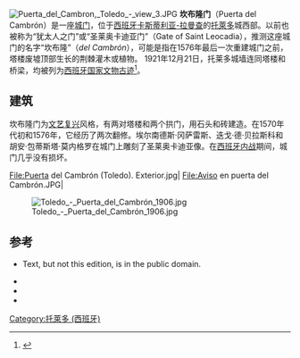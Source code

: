 [[File:Puerta_del_Cambron,_Toledo_-_view_3.JPG|thumb]]
'''坎布隆门'''（Puerta del Cambrón）是一座[[城门|城门]]，位于[[西班牙|西班牙]][[卡斯蒂利亚-拉曼查|卡斯蒂利亚-拉曼查]]的[[托萊多_(西班牙)|托萊多]]城西部。以前也被称为“犹太人之门”{{sfn|Martín Aguado|1987|p=205-231}}或“圣莱奥卡迪亚门”（Gate of Saint Leocadia），推测这座城门的名字“坎布隆”（''del Cambrón''），可能是指在1576年最后一次重建城门之前，塔楼废墟顶部生长的荆棘灌木或植物。{{sfn|Martín Aguado|1987|p=205-231}} 1921年12月21日，托莱多城墙连同塔楼和桥梁，均被列为[[西班牙国家文物古迹|西班牙国家文物古迹]]<ref>{{Cite journal | work = Gaceta de Madrid | number = 359 | date = December 25, 1921 | page = 1046 | publisher = Ministry of Public Instruction and Fine Arts | url = https://www.boe.es/datos/pdfs/BOE/1921/359/A01046-01046.pdf | title = Puertas | journal =  | access-date = 2020-08-31 | archive-date = 2016-03-05 | archive-url = https://web.archive.org/web/20160305080220/https://www.boe.es/datos/pdfs/BOE/1921/359/A01046-01046.pdf | dead-url = no }}</ref>。

== 建筑 ==
坎布隆门为[[文艺复兴|文艺复兴]]风格，有两对塔楼和两个拱门，用石头和砖建造。在1570年代初和1576年，它经历了两次翻修。埃尔南德斯·冈萨雷斯、迭戈·德·贝拉斯科和胡安·包蒂斯塔·莫内格罗在城门上雕刻了圣莱奥卡迪亚像{{sfn|Arias de Cossío|2010|p=310}}。在[[西班牙内战|西班牙内战]]期间，城门几乎没有损坏。

<gallery mode="packed">
File:Puerta del Cambrón (Toledo). Exterior.jpg|
File:Aviso en puerta del Cambrón.JPG|
</gallery>
[[File:Toledo_-_Puerta_del_Cambrón_1906.jpg|thumb]]

== 参考 ==
{{reflist|group=lower-alpha}}
{{reflist|2}}
* {{cite book | title = Toledo artistic monuments | author = Alguacil Casiano | url = https://books.google.es/books?id=LRDXAwAAQBAJ&pg=PT56 | year =  | orig-year = 1870 | access-date = 2020-08-31 | archive-date = 2018-10-11 | archive-url = https://web.archive.org/web/20181011133736/https://books.google.es/books?id=LRDXAwAAQBAJ&pg=PT56 | dead-url = no }} Text, but not this edition, is in the public domain.
* {{cite book | title = The art of the Spanish Renaissance | author = Ana María  Arias de Cossío | publisher = Encuentro | year = 2010 | isbn = 9788499205090 | url = https://books.google.es/books?id=gIC6mZChgOkC | access-date = 2020-08-31 | archive-date = 2018-10-11 | archive-url = https://web.archive.org/web/20181011133800/https://books.google.es/books?id=gIC6mZChgOkC | dead-url = no }}
* {{cite book | author = Edward Hutto | location = New York | publisher = Methuen & Co | url = https://archive.org/stream/citiesofspain00huttrich#page/176/mode/2up | title = The cities of Spain | year = 1906 | language = en}}
* {{cite book | title = The Renaissance architecture in Toledo (1541-1631) | author = Fernando Marías | publisher = Editorial CSIC - CSIC Press | year = 1986 | isbn = 9788400061760 | url = https://books.google.es/books?id=X7IJl1OUoU4C&pg=PA29 | access-date = 2020-08-31 | archive-date = 2018-10-11 | archive-url = https://web.archive.org/web/20181011133755/https://books.google.es/books?id=X7IJl1OUoU4C&pg=PA29 | dead-url = no }}
{{coord|39.8593|N|4.0323|W|source:wikidata|display=title}}
[[Category:托萊多_(西班牙)|Category:托萊多 (西班牙)]]